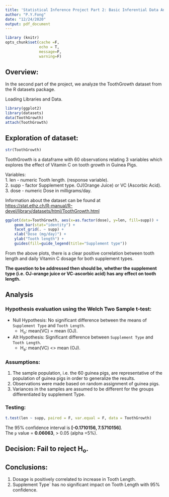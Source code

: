 ```yaml
---
title: 'Statistical Inference Project Part 2: Basic Inferential Data Analysis'
author: "P.Y.Fong"
date: "12/24/2020"
output: pdf_document
---
```


```r
library (knitr)
opts_chunk$set(cache =F,
               echo = T,
               message=F,
               warning=F)
```

## Overview: 
In the second part of the project, we analyze the ToothGrowth dataset from the R
datasets package.  

Loading Libraries and Data.  
```r
library(ggplot2)
library(datasets)
data(ToothGrowth)
attach(ToothGrowth)
```  

## Exploration of dataset:  
```r
str(ToothGrowth)
```
ToothGrowth is a dataframe with 60 observations relating 3 variables which explores the effect of Vitamin C on tooth growth in Guinea Pigs.  

Variables:  
1. len -     numeric    Tooth length. (response variable).  
2. supp -    factor     Supplement type. OJ(Orange Juice) or VC (Ascorbic Acid).  
3. dose -    numeric    Dose in milligrams/day.  

Information about the dataset can be found at  
<https://stat.ethz.ch/R-manual/R-devel/library/datasets/html/ToothGrowth.html>

```r
ggplot(data=ToothGrowth, aes(x=as.factor(dose), y=len, fill=supp)) +
    geom_bar(stat="identity") +
    facet_grid(. ~ supp) +
    xlab("Dose (mg/day)") +
    ylab("Tooth length") +
    guides(fill=guide_legend(title="Supplement type"))
```

From the above plots, there is a clear positive correlation between tooth length and daily Vitamin C dosage for both supplement types.  
  
**The question to be addressed then should be, whether the supplement type (i.e. OJ-orange juice or VC-ascorbic acid) has any effect on tooth length.**

## Analysis
### Hypothesis evaluation using the Welch Two Sample t-test:  
* Null Hypothesis: No significant difference between the means of `Supplement Type` and `Tooth Length`.  
    + H~o~: mean(VC) = mean (OJ).
* Alt Hypothesis: Significant difference between `Supplement Type` and `Tooth Length`.  
    + H~a~: mean(VC) <> mean (OJ).

### Assumptions:
1. The sample population, i.e. the 60 guinea pigs, are representative of the population of guinea pigs in order to generalize the results.  
2. Observations were made based on random assignment of guinea pigs.  
3. Variances in the samples are assumed to be different for the groups differentiated by supplement Type.  

### Testing:
```r
t.test(len ~ supp, paired = F, var.equal = F, data = ToothGrowth)
```
The 95% confidence interval is **[-0.1710156, 7.5710156]**.  
The `p` value = **0.06063**, > 0.05 (alpha =5%).  

## Decision: **Fail to reject H~o~.**  

## Conclusions:  

1. Dosage is positively correlated to increase in Tooth Length.  
2. Supplement Type` has no significant impact on Tooth Length with 95% confidence.
